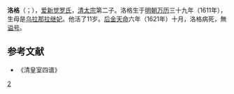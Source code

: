 '''洛格'''（{{lang-mnc|ᠯᠣᡤᡝ|z=Loge}}；{{bd|1611年||1621年|catIdx=A}}），[[爱新觉罗氏|爱新觉罗氏]]，[[清太宗|清太宗]]第二子。洛格生于[[明朝|明朝]][[万历|万历]]三十九年（1611年），生母是[[清太宗繼妃|乌拉那拉继妃]]。他活了11岁。[[后金|后金]][[天命|天命]]六年（1621年）十月，洛格病死，無[[谥号|谥号]]。

==参考文献==
*《清皇室四谱》

[[Category:清太宗皇子|2]]